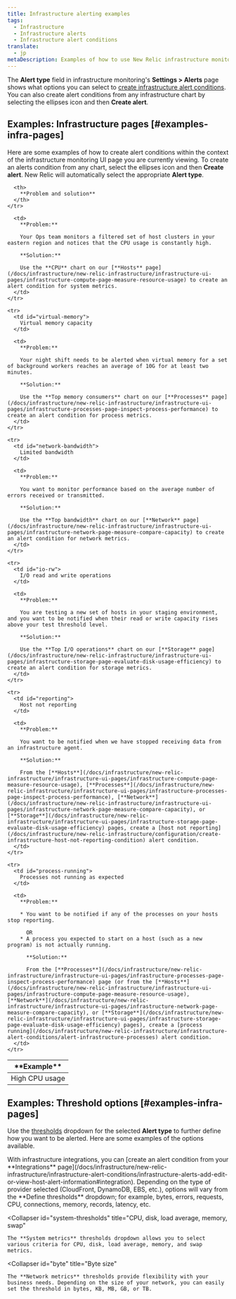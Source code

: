 ```yaml
---
title: Infrastructure alerting examples
tags:
  - Infrastructure
  - Infrastructure alerts
  - Infrastructure alert conditions
translate:
  - jp
metaDescription: Examples of how to use New Relic infrastructure monitoring to create alert conditions for your business needs.
---
```


The **Alert type** field in infrastructure monitoring's **Settings > Alerts** page shows what options you can select to [create infrastructure alert conditions](/docs/infrastructure/new-relic-infrastructure/infrastructure-alert-conditions/infrastructure-alerts-add-edit-or-view-host-alert-information). You can also create alert conditions from any infrastructure chart by selecting the ellipses <Icon name="fe-more-horizontal"/>
icon and then **Create alert**.

## Examples: Infrastructure pages [#examples-infra-pages]

Here are some examples of how to create alert conditions within the context of the infrastructure monitoring UI page you are currently viewing. To create an alerts condition from any chart, select the ellipses <Icon name="fe-more-horizontal"/>
icon and then **Create alert**. New Relic will automatically select the appropriate **Alert type**.

<table>
  <thead>
    <tr>
      <th style={{ width: "200px" }}>
        **Example**
      </th>

      <th>
        **Problem and solution**
      </th>
    </tr>
  </thead>

  <tbody>
    <tr>
      <td id="cpu-usage">
        High CPU usage
      </td>

      <td>
        **Problem:**

        Your Ops team monitors a filtered set of host clusters in your eastern region and notices that the CPU usage is constantly high.

        **Solution:**

        Use the **CPU** chart on our [**Hosts** page](/docs/infrastructure/new-relic-infrastructure/infrastructure-ui-pages/infrastructure-compute-page-measure-resource-usage) to create an alert condition for system metrics.
      </td>
    </tr>

    <tr>
      <td id="virtual-memory">
        Virtual memory capacity
      </td>

      <td>
        **Problem:**

        Your night shift needs to be alerted when virtual memory for a set of background workers reaches an average of 10G for at least two minutes.

        **Solution:**

        Use the **Top memory consumers** chart on our [**Processes** page](/docs/infrastructure/new-relic-infrastructure/infrastructure-ui-pages/infrastructure-processes-page-inspect-process-performance) to create an alert condition for process metrics.
      </td>
    </tr>

    <tr>
      <td id="network-bandwidth">
        Limited bandwidth
      </td>

      <td>
        **Problem:**

        You want to monitor performance based on the average number of errors received or transmitted.

        **Solution:**

        Use the **Top bandwidth** chart on our [**Network** page](/docs/infrastructure/new-relic-infrastructure/infrastructure-ui-pages/infrastructure-network-page-measure-compare-capacity) to create an alert condition for network metrics.
      </td>
    </tr>

    <tr>
      <td id="io-rw">
        I/O read and write operations
      </td>

      <td>
        **Problem:**

        You are testing a new set of hosts in your staging environment, and you want to be notified when their read or write capacity rises above your test threshold level.

        **Solution:**

        Use the **Top I/O operations** chart on our [**Storage** page](/docs/infrastructure/new-relic-infrastructure/infrastructure-ui-pages/infrastructure-storage-page-evaluate-disk-usage-efficiency) to create an alert condition for storage metrics.
      </td>
    </tr>

    <tr>
      <td id="reporting">
        Host not reporting
      </td>

      <td>
        **Problem:**

        You want to be notified when we have stopped receiving data from an infrastructure agent.

        **Solution:**

        From the [**Hosts**](/docs/infrastructure/new-relic-infrastructure/infrastructure-ui-pages/infrastructure-compute-page-measure-resource-usage), [**Processes**](/docs/infrastructure/new-relic-infrastructure/infrastructure-ui-pages/infrastructure-processes-page-inspect-process-performance), [**Network**](/docs/infrastructure/new-relic-infrastructure/infrastructure-ui-pages/infrastructure-network-page-measure-compare-capacity), or [**Storage**](/docs/infrastructure/new-relic-infrastructure/infrastructure-ui-pages/infrastructure-storage-page-evaluate-disk-usage-efficiency) pages, create a [host not reporting](/docs/infrastructure/new-relic-infrastructure/configuration/create-infrastructure-host-not-reporting-condition) alert condition.
      </td>
    </tr>

    <tr>
      <td id="process-running">
        Processes not running as expected
      </td>

      <td>
        **Problem:**

        * You want to be notified if any of the processes on your hosts stop reporting.

          OR
        * A process you expected to start on a host (such as a new program) is not actually running.

          **Solution:**

          From the [**Processes**](/docs/infrastructure/new-relic-infrastructure/infrastructure-ui-pages/infrastructure-processes-page-inspect-process-performance) page (or from the [**Hosts**](/docs/infrastructure/new-relic-infrastructure/infrastructure-ui-pages/infrastructure-compute-page-measure-resource-usage), [**Network**](/docs/infrastructure/new-relic-infrastructure/infrastructure-ui-pages/infrastructure-network-page-measure-compare-capacity), or [**Storage**](/docs/infrastructure/new-relic-infrastructure/infrastructure-ui-pages/infrastructure-storage-page-evaluate-disk-usage-efficiency) pages), create a [process running](/docs/infrastructure/new-relic-infrastructure/infrastructure-alert-conditions/alert-infrastructure-processes) alert condition.
      </td>
    </tr>
  </tbody>
</table>

## Examples: Threshold options [#examples-infra-pages]

Use the [thresholds](/docs/alerts/new-relic-alerts/getting-started/alerts-glossary#alert-threshold) dropdown for the selected **Alert type** to further define how you want to be alerted. Here are some examples of the options available.

<CollapserGroup>
  <Collapser
    id="integrations"
    title="Integrations providers"
  >
    With infrastructure integrations, you can [create an alert condition from your **Integrations** page](/docs/infrastructure/new-relic-infrastructure/infrastructure-alert-conditions/infrastructure-alerts-add-edit-or-view-host-alert-information#integration). Depending on the type of provider selected (CloudFront, DynamoDB, EBS, etc.), options will vary from the **Define thresholds** dropdown; for example, bytes, errors, requests, CPU, connections, memory, records, latency, etc.
  </Collapser>

  <Collapser
    id="system-thresholds"
    title="CPU, disk, load average, memory, swap"
  >
    The **System metrics** thresholds dropdown allows you to select various criteria for CPU, disk, load average, memory, and swap metrics.
  </Collapser>

  <Collapser
    id="byte"
    title="Byte size"
  >
    The **Network metrics** thresholds provide flexibility with your business needs. Depending on the size of your network, you can easily set the threshold in bytes, KB, MB, GB, or TB.
  </Collapser>
</CollapserGroup>
